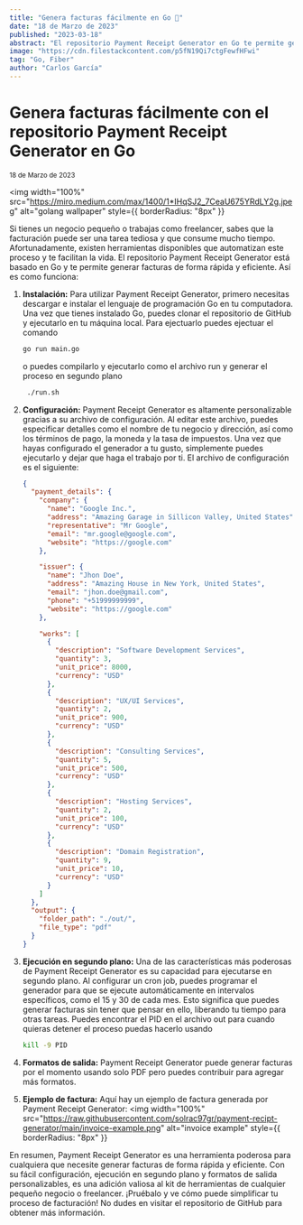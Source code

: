 ```yaml
---
title: "Genera facturas fácilmente en Go 🤑"
date: "18 de Marzo de 2023"
published: "2023-03-18"
abstract: "El repositorio Payment Receipt Generator en Go te permite generar facturas de forma rápida y eficiente. Simplifica la facturación en tu negocio o como freelancer con esta herramienta automatizada."
image: "https://cdn.filestackcontent.com/p5fN19Qi7ctgFewfHFwi"
tag: "Go, Fiber"
author: "Carlos García"
---
```


# Genera facturas fácilmente con el repositorio Payment Receipt Generator en Go

<small>18 de Marzo de 2023</small>
<EditPost path="generador-recibos-pago-en-go" />

<img
  width="100%"
  src="https://miro.medium.com/max/1400/1*IHqSJ2_7CeaU675YRdLY2g.jpeg"
  alt="golang wallpaper"
  style={{ borderRadius: "8px" }}
></img>

Si tienes un negocio pequeño o trabajas como freelancer, sabes que la facturación puede ser una tarea tediosa y que consume mucho tiempo. Afortunadamente, existen herramientas disponibles que automatizan este proceso y te facilitan la vida. El repositorio Payment Receipt Generator está basado en Go y te permite generar facturas de forma rápida y eficiente. Así es como funciona:

1. **Instalación:** Para utilizar Payment Receipt Generator, primero necesitas descargar e instalar el lenguaje de programación Go en tu computadora. Una vez que tienes instalado Go, puedes clonar el repositorio de GitHub y ejecutarlo en tu máquina local. Para ejectuarlo puedes ejectuar el comando

   ```bash
   go run main.go
   ```

   o puedes compilarlo y ejecutarlo como el archivo run y generar el proceso en segundo plano

   ```bash
    ./run.sh
   ```

2. **Configuración:** Payment Receipt Generator es altamente personalizable gracias a su archivo de configuración. Al editar este archivo, puedes especificar detalles como el nombre de tu negocio y dirección, así como los términos de pago, la moneda y la tasa de impuestos. Una vez que hayas configurado el generador a tu gusto, simplemente puedes ejecutarlo y dejar que haga el trabajo por ti.
   El archivo de configuración es el siguiente:

   ```json
   {
     "payment_details": {
       "company": {
         "name": "Google Inc.",
         "address": "Amazing Garage in Sillicon Valley, United States",
         "representative": "Mr Google",
         "email": "mr.google@google.com",
         "website": "https://google.com"
       },

       "issuer": {
         "name": "Jhon Doe",
         "address": "Amazing House in New York, United States",
         "email": "jhon.doe@gmail.com",
         "phone": "+51999999999",
         "website": "https://google.com"
       },

       "works": [
         {
           "description": "Software Development Services",
           "quantity": 3,
           "unit_price": 8000,
           "currency": "USD"
         },
         {
           "description": "UX/UI Services",
           "quantity": 2,
           "unit_price": 900,
           "currency": "USD"
         },
         {
           "description": "Consulting Services",
           "quantity": 5,
           "unit_price": 500,
           "currency": "USD"
         },
         {
           "description": "Hosting Services",
           "quantity": 2,
           "unit_price": 100,
           "currency": "USD"
         },
         {
           "description": "Domain Registration",
           "quantity": 9,
           "unit_price": 10,
           "currency": "USD"
         }
       ]
     },
     "output": {
       "folder_path": "./out/",
       "file_type": "pdf"
     }
   }
   ```

3. **Ejecución en segundo plano:** Una de las características más poderosas de Payment Receipt Generator es su capacidad para ejecutarse en segundo plano. Al configurar un cron job, puedes programar el generador para que se ejecute automáticamente en intervalos específicos, como el 15 y 30 de cada mes. Esto significa que puedes generar facturas sin tener que pensar en ello, liberando tu tiempo para otras tareas. Puedes encontrar el PID en el archivo out para cuando quieras detener el proceso puedas hacerlo usando

   ```bash
   kill -9 PID
   ```

4. **Formatos de salida:** Payment Receipt Generator puede generar facturas por el momento usando solo PDF pero puedes contribuir para agregar más formatos.

5. **Ejemplo de factura:** Aquí hay un ejemplo de factura generada por Payment Receipt Generator:
   <img
     width="100%"
     src="https://raw.githubusercontent.com/solrac97gr/payment-recipt-generator/main/invoice-example.png"
     alt="invoice example"
     style={{ borderRadius: "8px" }}
   ></img>

En resumen, Payment Receipt Generator es una herramienta poderosa para
cualquiera que necesite generar facturas de forma rápida y eficiente. Con su
fácil configuración, ejecución en segundo plano y formatos de salida
personalizables, es una adición valiosa al kit de herramientas de cualquier
pequeño negocio o freelancer. ¡Pruébalo y ve cómo puede simplificar tu proceso
de facturación! No dudes en visitar el repositorio de GitHub para obtener más
información. <BlogLink
  url="https://github.com/solrac97gr/payment-recipt-generator"
  content="Link al repositorio"
/>
